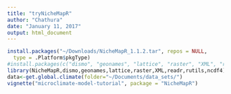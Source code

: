 ```yaml
---
title: "tryNicheMapR"
author: "Chathura"
date: "January 11, 2017"
output: html_document
---
```



```r
install.packages("~/Downloads/NicheMapR_1.1.2.tar", repos = NULL, 
  type = .Platform$pkgType)
#install.packages(c("dismo", "geonames", "lattice", "raster", "XML", "readr", "rutils", "ncdf4"))
library(NicheMapR,dismo,geonames,lattice,raster,XML,readr,rutils,ncdf4)
data<-get.global.climate(folder="~/Documents/data_sets/")
vignette("microclimate-model-tutorial", package = "NicheMapR")
```

